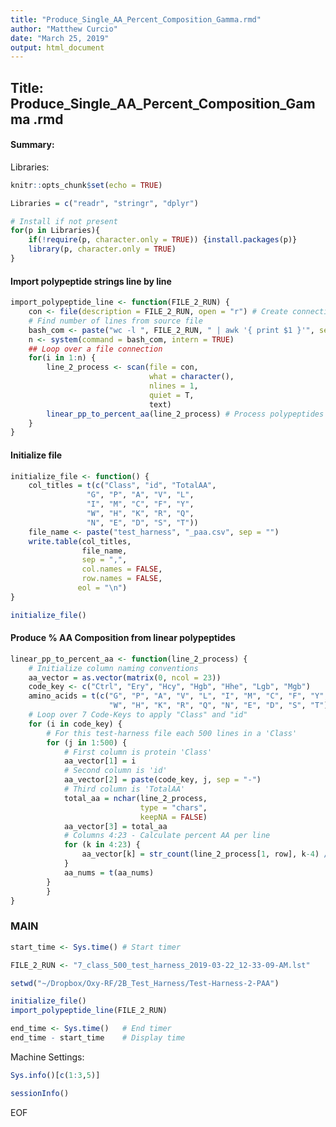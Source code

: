 ```yaml
---
title: "Produce_Single_AA_Percent_Composition_Gamma.rmd"
author: "Matthew Curcio"
date: "March 25, 2019"
output: html_document
---
```


## Title: Produce_Single_AA_Percent_Composition_Gamma .rmd

#### Summary: 

Libraries:
```r
knitr::opts_chunk$set(echo = TRUE)

Libraries = c("readr", "stringr", "dplyr")

# Install if not present
for(p in Libraries){
    if(!require(p, character.only = TRUE)) {install.packages(p)}
    library(p, character.only = TRUE)
}
```

#### Import polypeptide strings line by line
```r
import_polypeptide_line <- function(FILE_2_RUN) {
    con <- file(description = FILE_2_RUN, open = "r") # Create connection
    # Find number of lines from source file
    bash_com <- paste("wc -l ", FILE_2_RUN, " | awk '{ print $1 }'", sep="")
    n <- system(command = bash_com, intern = TRUE)
    ## Loop over a file connection
    for(i in 1:n) {
        line_2_process <- scan(file = con, 
                               what = character(), 
                               nlines = 1, 
                               quiet = T, 
                               text)
        linear_pp_to_percent_aa(line_2_process) # Process polypeptides to paa.
    }
}
```

#### Initialize file
```r
initialize_file <- function() {
    col_titles = t(c("Class", "id", "TotalAA", 
                 "G", "P", "A", "V", "L",
                 "I", "M", "C", "F", "Y",
                 "W", "H", "K", "R", "Q",
                 "N", "E", "D", "S", "T"))
    file_name <- paste("test_harness", "_paa.csv", sep = "")
    write.table(col_titles,
                file_name,
                sep = ",",
                col.names = FALSE,
                row.names = FALSE,
               eol = "\n")
}

initialize_file()
```

#### Produce % AA Composition from linear polypeptides
```r
linear_pp_to_percent_aa <- function(line_2_process) {
    # Initialize column naming conventions
    aa_vector = as.vector(matrix(0, ncol = 23))
    code_key <- c("Ctrl", "Ery", "Hcy", "Hgb", "Hhe", "Lgb", "Mgb")
    amino_acids = t(c("G", "P", "A", "V", "L", "I", "M", "C", "F", "Y",
                      "W", "H", "K", "R", "Q", "N", "E", "D", "S", "T"))
    # Loop over 7 Code-Keys to apply "Class" and "id"
    for (i in code_key) {
        # For this test-harness file each 500 lines in a 'Class'
        for (j in 1:500) {
            # First column is protein 'Class'
            aa_vector[1] = i
            # Second column is 'id'
            aa_vector[2] = paste(code_key, j, sep = "-")
            # Third column is 'TotalAA'
            total_aa = nchar(line_2_process,
                             type = "chars",
                             keepNA = FALSE)
            aa_vector[3] = total_aa
            # Columns 4:23 - Calculate percent AA per line
            for (k in 4:23) {
                aa_vector[k] = str_count(line_2_process[1, row], k-4) / total_aa
            }
            aa_nums = t(aa_nums)
        }
        }
}
```


### MAIN
```r
start_time <- Sys.time() # Start timer

FILE_2_RUN <- "7_class_500_test_harness_2019-03-22_12-33-09-AM.lst"

setwd("~/Dropbox/Oxy-RF/2B_Test_Harness/Test-Harness-2-PAA")

initialize_file()
import_polypeptide_line(FILE_2_RUN)

end_time <- Sys.time()   # End timer
end_time - start_time    # Display time
```



Machine Settings:
```r
Sys.info()[c(1:3,5)]
```
```r
sessionInfo()
```
EOF
